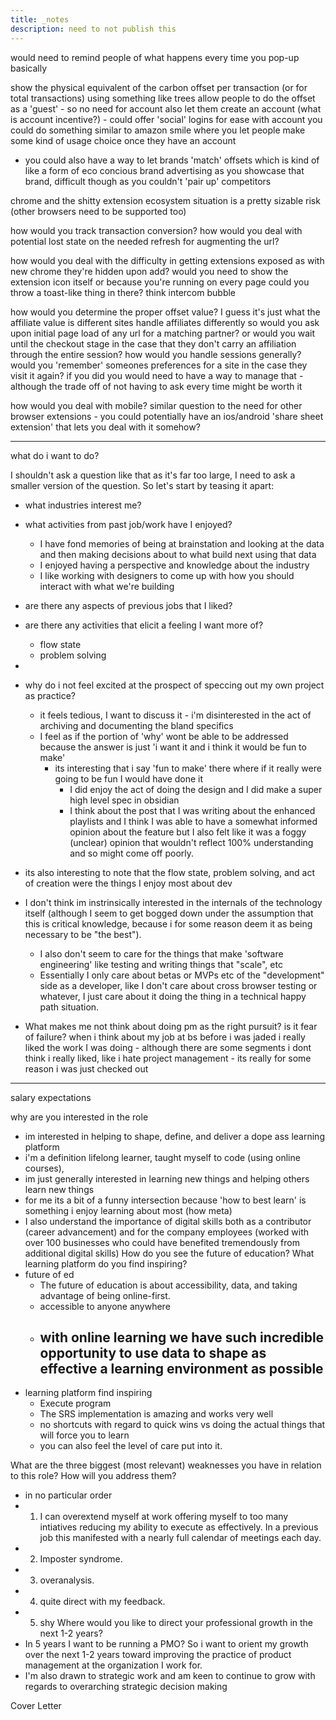 ```yaml
---
title: _notes
description: need to not publish this
---
```


would need to remind people of what happens every time you pop-up basically

show the physical equivalent of the carbon offset per transaction (or for total transactions) using something like trees
allow people to do the offset as a 'guest' - so no need for account
also let them create an account (what is account incentive?) - could offer 'social' logins for ease
with account you could do something similar to amazon smile where you let people make some kind of usage choice once they have an account

- you could also have a way to let brands 'match' offsets which is kind of like a form of eco concious brand advertising as you showcase that brand, difficult though as you couldn't 'pair up' competitors

chrome and the shitty extension ecosystem situation is a pretty sizable risk (other browsers need to be supported too)

how would you track transaction conversion?
how would you deal with potential lost state on the needed refresh for augmenting the url?

how would you deal with the difficulty in getting extensions exposed as with new chrome they're hidden upon add?
would you need to show the extension icon itself or because you're running on every page could you throw a toast-like thing in there? think intercom bubble

how would you determine the proper offset value? I guess it's just what the affiliate value is
different sites handle affiliates differently so would you ask upon initial page load of any url for a matching partner?
or would you wait until the checkout stage in the case that they don't carry an affiliation through the entire session?
how would you handle sessions generally? would you 'remember' someones preferences for a site in the case they visit it again? if you did you would need to have a way to manage that - although the trade off of not having to ask every time might be worth it

how would you deal with mobile? similar question to the need for other browser extensions - you could potentially have an ios/android 'share sheet extension' that lets you deal with it somehow?

---

what do i want to do?

I shouldn't ask a question like that as it's far too large, I need to ask a smaller version of the question.
So let's start by teasing it apart:

- what industries interest me?
- what activities from past job/work have I enjoyed?
  - I have fond memories of being at brainstation and looking at the data and then making decisions about to what build next using that data
  - I enjoyed having a perspective and knowledge about the industry
  - I like working with designers to come up with how you should interact with what we're building
- are there any aspects of previous jobs that I liked?
- are there any activities that elicit a feeling I want more of?
  - flow state
  - problem solving
-

- why do i not feel excited at the prospect of speccing out my own project as practice?

  - it feels tedious, I want to discuss it - i'm disinterested in the act of archiving and documenting the bland specifics
  - I feel as if the portion of 'why' wont be able to be addressed because the answer is just 'i want it and i think it would be fun to make'
    - its interesting that i say 'fun to make' there where if it really were going to be fun I would have done it
      - I did enjoy the act of doing the design and I did make a super high level spec in obsidian
      - I think about the post that I was writing about the enhanced playlists and I think I was able to
        have a somewhat informed opinion about the feature but I also felt like it was a foggy (unclear)
        opinion that wouldn't reflect 100% understanding and so might come off poorly.

- its also interesting to note that the flow state, problem solving, and act of creation were the things I enjoy most about dev
- I don't think im instrinsically interested in the internals of the technology itself (although I seem to get bogged down under the assumption that this is critical knowledge, because i for some reason deem it as being necessary to be "the best").
  - I also don't seem to care for the things that make 'software engineering' like testing and writing things that "scale", etc
  - Essentially I only care about betas or MVPs etc of the "development" side as a developer, like I don't care about cross browser testing or whatever, I just care about it doing the thing in a technical happy path situation.
- What makes me not think about doing pm as the right pursuit? is it fear of failure? when i think about my job at bs before i was jaded i really liked the work I was doing - although there are some segments i dont think i really liked, like i hate project management - its really for some reason i was just checked out

---

salary expectations

why are you interested in the role

- im interested in helping to shape, define, and deliver a dope ass learning platform
- i'm a definition lifelong learner, taught myself to code (using online courses),
- im just generally interested in learning new things and helping others learn new things
- for me its a bit of a funny intersection because 'how to best learn' is something i enjoy learning about most (how meta)
- I also understand the importance of digital skills both as a contributor (career advancement) and for the company employees (worked with over 100 businesses who could have benefited tremendously from additional digital skills)
  How do you see the future of education? What learning platform do you find inspiring?
- future of ed
  - The future of education is about accessibility, data, and taking advantage of being online-first.
  - accessible to anyone anywhere
  - ## with online learning we have such incredible opportunity to use data to shape as effective a learning environment as possible
- learning platform find inspiring
  - Execute program
  - The SRS implementation is amazing and works very well
  - no shortcuts with regard to quick wins vs doing the actual things that will force you to learn
  - you can also feel the level of care put into it.

What are the three biggest (most relevant) weaknesses you have in relation to this role? How will you address them?

- in no particular order
- 1. I can overextend myself at work offering myself to too many intiatives reducing my ability to execute as effectively. In a previous job this manifested with a nearly full calendar of meetings each day.
- 2. Imposter syndrome.
- 3. overanalysis.
- 4. quite direct with my feedback.
- 5. shy
     Where would you like to direct your professional growth in the next 1-2 years?
- In 5 years I want to be running a PMO? So i want to orient my growth over the next 1-2 years toward improving the practice of product management at the organization I work for.
- I'm also drawn to strategic work and am keen to continue to grow with regards to overarching strategic decision making

Cover Letter
